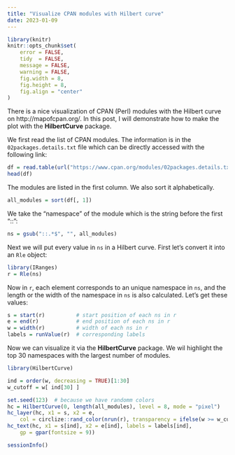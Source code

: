 ```yaml
---
title: "Visualize CPAN modules with Hilbert curve"
date: 2023-01-09
---
```


```r
library(knitr)
knitr::opts_chunk$set(
    error = FALSE,
    tidy  = FALSE,
    message = FALSE,
    warning = FALSE,
    fig.width = 8,
    fig.height = 8,
    fig.align = "center"
)
```

There is a nice visualization of CPAN (Perl) modules with the Hilbert curve on http://mapofcpan.org/. In this post, I will
demonstrate how to make the plot with the **HilbertCurve** package.


We first read the list of CPAN modules. The information is in the `02packages.details.txt` file which
can be directly accessed with the following link:

```r
df = read.table(url("https://www.cpan.org/modules/02packages.details.txt"), skip = 9)
head(df)
```

The modules are listed in the first column. We also sort it alphabetically.

```r
all_modules = sort(df[, 1])
```

We take the "namespace" of the module which is the string before the first "::":

```r
ns = gsub("::.*$", "", all_modules)
```

Next we will put every value in `ns` in a Hilbert curve. First let's convert it into an `Rle` object:

```r
library(IRanges)
r = Rle(ns)
```

Now in `r`, each element corresponds to an unique namespace in `ns`, and the length or the width of the namespace in `ns` is also calculated. Let's get these values:

```r
s = start(r)          # start position of each ns in r
e = end(r)            # end position of each ns in r
w = width(r)          # width of each ns in r
labels = runValue(r)  # corresponding labels
```

Now we can visualize it via the **HilbertCurve** package. We wil highlight the top 30 namespaces with the largest number of modules.

```r
library(HilbertCurve)

ind = order(w, decreasing = TRUE)[1:30]
w_cutoff = w[ ind[30] ]

set.seed(123)  # because we have randomm colors
hc = HilbertCurve(0, length(all_modules), level = 8, mode = "pixel")
hc_layer(hc, x1 = s, x2 = e, 
	col = circlize::rand_color(nrun(r), transparency = ifelse(w >= w_cutoff, 0, 0.8)))
hc_text(hc, x1 = s[ind], x2 = e[ind], labels = labels[ind], 
	gp = gpar(fontsize = 9))
```

```r
sessionInfo()
```
